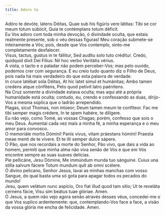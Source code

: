 ```yaml
---
title: Adoro te
---
```


<div class="container-fluid">
  <div class="row">
    <div class="col-6 dropcaps text-justify">
      Adóro te devóte, latens Déitas, Quae sub his figúris vere látitas: Tibi se
      cor meum totum súbiicit, Quia te contémplans totum déficit.
    </div>
    <div class="col-6 dropcaps text-justify">
      Eu Vos adoro com toda minha devoção, ó divindade oculta, que estais
      realmente presente, sob o véu dessas figuras! Meu coração submete-se
      inteiramente a Vós; pois, desde que Vos contemplo, sinto-me completamente
      desfalecer.
    </div>
    <div class="col-6 text-justify">
      Visus, tactus, gustus in te fállitur, Sed audítu solo tuto créditur.
      Credo, quidquid dixit Dei Fílius: Nil hoc verbo Veritátis vérius.
    </div>
    <div class="col-6 text-justify">
      A vista, o tacto e o paladar não podem perceber-Vos; mas pelo ouvido,
      podemos crer com segurança. E eu creio tudo quanto diz o Filho de Deus,
      pois nada há mais verdadeiro do que esta palavra de verdade.
    </div>
    <div class="col-6 text-justify">
      In cruce latébat sola Déitas, At hic latet simul et humánitas; Ambo tamen
      credens atque cónfitens, Peto quod petívit latro paénitens.
    </div>
    <div class="col-6 text-justify">
      Na Cruz somente a divindade estava oculta; mas aqui até a própria
      humanidade está oculta; contudo, eu, crendo e confessando as duas,
      dirijo-Vos a mesma súplica que o ladrão arrependido.
    </div>
    <div class="col-6 text-justify">
      Plagas, sicut Thomas, non intúeor; Deum tamen meum te confíteor. Fac me
      tibi semper magis crédere, In te spem habére, te dilígere.
    </div>
    <div class="col-6 text-justify">
      Eu não vejo, como Tomé, as vossas Chagas; porém, confesso que sois o meu
      Deus. Aumentai cada vez mais a minha fé, a minha esperança e o meu amor
      para convosco.
    </div>
    <div class="col-6 text-justify">
      O memoriále mortis Dómini! Panis vivus, vitam práestans hómini! Praesta
      meae menti de te vívere. Et te illi semper dulce sápere.
    </div>
    <div class="col-6 text-justify">
      Ó Pão, que nos recordais a morte do Senhor, Pão vivo, que dais a vida ao
      homem, permiti que minha alma não viva senão de Vós e que em Vós encontre
      sempre as suas suaves delícias.
    </div>
    <div class="col-6 text-justify">
      Pie pellicáne, Jesu Dómine, Me immúndum munda tuo sánguine. Cuius una
      stilla salvum fácere Totum mundum quit ab omni scélere.
    </div>
    <div class="col-6 text-justify">
      Ó divino pelicano, Senhor Jesus, lavai as minhas manchas com vosso Sangue,
      do qual basta uma só gota para apagar todos os pecados do mundo!
    </div>
    <div class="col-6 text-justify">
      Jesu, quem velátum nunc aspício, Oro fiat illud quod tam sítio; Ut te
      reveláta cernens fácie, Visu sim beátus tuae glóriae. Amen.
    </div>
    <div class="col-6 text-justify">
      Ó Jesus, a quem não vejo agora senão através desses véus, concedei-me o
      que Vos suplico ardentemente: que, contemplando-Vos face a face, a visão
      da vossa glória me encha de felicidade. Amen.
    </div>
  </div>
</div>
